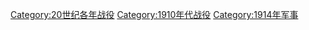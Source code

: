 [[Category:20世纪各年战役|Category:20世纪各年战役]]
[[Category:1910年代战役|Category:1910年代战役]]
[[Category:1914年军事|Category:1914年军事]]